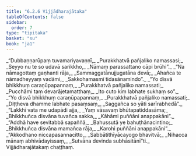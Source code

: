 ```yaml
---
title: "6.2.6 Vijjādharajātaka"
tableOfContents: false
sidebar:
  order: 7
type: "tipitaka"
basket: "su"
book: "ja1"
---
```



<DynamicBreadcrumb />

<Division number="109" book="ja1" bookNo="22" page="289">

<Paragraph number="1443" type="verses" book="ja1">
_“Dubbaṇṇarūpaṃ tuvamariyavaṇṇī,_  
_Purakkhatvā pañjaliko namassasi;_  
_Seyyo nu te so udavā sarikkho,_  
_Nāmaṃ parassattano cāpi brūhi”._  

</Paragraph>

</Division>
<Division number="110" book="ja1" bookNo="22" page="289">

<Paragraph number="1444" type="verses" book="ja1">
_“Na nāmagottaṃ gaṇhanti rāja,_  
_Sammaggatānujjugatāna devā;_  
_Ahañca te nāmadheyyaṃ vadāmi,_  
_Sakkohamasmī tidasānamindo”._  

</Paragraph>

</Division>
<Division number="111" book="ja1" bookNo="22" page="289">

<Paragraph number="1445" type="verses" book="ja1">
_“Yo disvā bhikkhuṃ caraṇūpapannaṃ,_  
_Purakkhatvā pañjaliko namassati;_  
_Pucchāmi taṃ devarājetamatthaṃ,_  
_Ito cuto kiṃ labhate sukhaṃ so”._  

</Paragraph>

</Division>
<Division number="112" book="ja1" bookNo="22" page="289">

<Paragraph number="1446" type="verses" book="ja1">
_“Yo disvā bhikkhuṃ caraṇūpapannaṃ,_  
_Purakkhatvā pañjaliko namassati;_  
_Diṭṭheva dhamme labhate pasaṃsaṃ,_  
_Saggañca so yāti sarīrabhedā”._  

</Paragraph>

</Division>
<Division number="113" book="ja1" bookNo="22" page="289">

<Paragraph number="1447" type="verses" book="ja1">
_“Lakkhī vata me udapādi ajja,_  
_Yaṃ vāsavaṃ bhūtapatiddasāma;_  
_Bhikkhuñca disvāna tuvañca sakka,_  
_Kāhāmi puññāni anappakāni”._  

</Paragraph>

</Division>
<Division number="114" book="ja1" bookNo="22" page="324">

<Paragraph number="1448" type="verses" book="ja1">
_“Addhā have sevitabbā sapaññā,_  
_Bahussutā ye bahuṭhānacintino;_  
_Bhikkhuñca disvāna mamañca rāja,_  
_Karohi puññāni anappakāni”._  

</Paragraph>

</Division>
<Division number="115" book="ja1" bookNo="22" page="324">

<Paragraph number="1449" type="verses" book="ja1">
_“Akkodhano niccapasannacitto,_  
_Sabbātithīyācayogo bhavitvā;_  
_Nihacca mānaṃ abhivādayissaṃ,_  
_Sutvāna devinda subhāsitānī”ti._  


</Paragraph>
</Division>

<Paragraph number="1450" type="center" book="ja1">
Vijjādharajātakaṃ chaṭṭhaṃ.
</Paragraph>